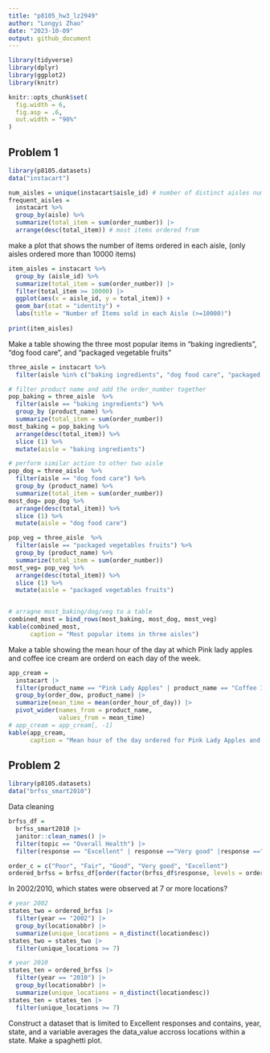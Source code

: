```yaml
---
title: "p8105_hw3_lz2949"
author: "Longyi Zhao"
date: "2023-10-09"
output: github_document
---
```


```r
library(tidyverse)
library(dplyr)
library(ggplot2)
library(knitr)

knitr::opts_chunk$set(
  fig.width = 6,
  fig.asp = .6,
  out.width = "90%"
)
```

## Problem 1
```r
library(p8105.datasets)
data("instacart")
```

```r
num_aisles = unique(instacart$aisle_id) # number of distinct aisles numbers
frequent_aisles = 
  instacart %>% 
  group_by(aisle) %>%
  summarize(total_item = sum(order_number)) |>
  arrange(desc(total_item)) # most items ordered from 
```

make a plot that shows the number of items ordered in each aisle, (only aisles ordered more than 10000 items)
```r
item_aisles = instacart %>%
  group_by (aisle_id) %>%
  summarize(total_item = sum(order_number)) |>
  filter(total_item >= 10000) |>
  ggplot(aes(x = aisle_id, y = total_item)) +
  geom_bar(stat = "identity") +
  labs(title = "Number of Items sold in each Aisle (>=10000)")
 
print(item_aisles) 
```

Make a table showing the three most popular items in "baking ingredients", "dog food care", and "packaged vegetable fruits"

```r
three_aisle = instacart %>%
  filter(aisle %in% c("baking ingredients", "dog food care", "packaged vegetables fruits"))

# filter product name and add the order_number together
pop_baking = three_aisle  %>%
  filter(aisle == "baking ingredients") %>%
  group_by (product_name) %>%
  summarize(total_item = sum(order_number))
most_baking = pop_baking %>%
  arrange(desc(total_item)) %>%
  slice (1) %>%
  mutate(aisle = "baking ingredients")

# perform similar action to other two aisle
pop_dog = three_aisle  %>%
  filter(aisle == "dog food care") %>%
  group_by (product_name) %>%
  summarize(total_item = sum(order_number))
most_dog= pop_dog %>%
  arrange(desc(total_item)) %>%
  slice (1) %>%
  mutate(aisle = "dog food care")

pop_veg = three_aisle  %>%
  filter(aisle == "packaged vegetables fruits") %>%
  group_by (product_name) %>%
  summarize(total_item = sum(order_number))
most_veg= pop_veg %>%
  arrange(desc(total_item)) %>%
  slice (1) %>%
  mutate(aisle = "packaged vegetables fruits")


# arragne most_baking/dog/veg to a table 
combined_most = bind_rows(most_baking, most_dog, most_veg)
kable(combined_most, 
      caption = "Most popular items in three aisles") 
```

Make a table showing the mean hour of the day at which Pink lady apples and coffee ice cream are orderd on each day of the week. 

```r
app_cream = 
  instacart |>
  filter(product_name == "Pink Lady Apples" | product_name == "Coffee Ice Cream") |>
  group_by(order_dow, product_name) |>
  summarize(mean_time = mean(order_hour_of_day)) |>
  pivot_wider(names_from = product_name,
              values_from = mean_time) 
# app_cream = app_cream[, -1]
kable(app_cream, 
      caption = "Mean hour of the day ordered for Pink Lady Apples and Coffee Ice Cream")
```


## Problem 2
```r
library(p8105.datasets)
data("brfss_smart2010")
```

Data cleaning 
```r
brfss_df = 
  brfss_smart2010 |>
  janitor::clean_names() |>
  filter(topic == "Overall Health") |>
  filter(response == "Excellent" | response =="Very good" |response =="Good" |response =="Fair" |response =="Poor") 

order_c = c("Poor", "Fair", "Good", "Very good", "Excellent")
ordered_brfss = brfss_df[order(factor(brfss_df$response, levels = order_c)),]
```

In 2002/2010, which states were observed at 7 or more locations?
```r
# year 2002
states_two = ordered_brfss |>
  filter(year == "2002") |>
  group_by(locationabbr) |>
  summarize(unique_locations = n_distinct(locationdesc)) 
states_two = states_two |>
  filter(unique_locations >= 7)

# year 2010
states_ten = ordered_brfss |>
  filter(year == "2010") |>
  group_by(locationabbr) |>
  summarize(unique_locations = n_distinct(locationdesc)) 
states_ten = states_ten |>
  filter(unique_locations >= 7)
```

Construct a dataset that is limited to Excellent responses and contains, year, state, and a variable averages the data_value accross locations within a state. Make a spaghetti plot. 






